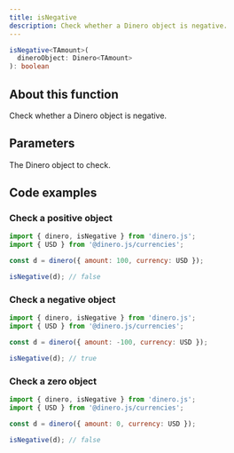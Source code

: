 ```yaml
---
title: isNegative
description: Check whether a Dinero object is negative.
---
```


<Signature>

```ts
isNegative<TAmount>(
  dineroObject: Dinero<TAmount>
): boolean
```

</Signature>

## About this function

Check whether a Dinero object is negative.

## Parameters

<Parameters>

<Parameter name="dineroObject" type="Dinero<TAmount>" required={true}>

The Dinero object to check.

</Parameter>

</Parameters>

## Code examples

### Check a positive object

```js
import { dinero, isNegative } from 'dinero.js';
import { USD } from '@dinero.js/currencies';

const d = dinero({ amount: 100, currency: USD });

isNegative(d); // false
```

### Check a negative object

```js
import { dinero, isNegative } from 'dinero.js';
import { USD } from '@dinero.js/currencies';

const d = dinero({ amount: -100, currency: USD });

isNegative(d); // true
```

### Check a zero object

```js
import { dinero, isNegative } from 'dinero.js';
import { USD } from '@dinero.js/currencies';

const d = dinero({ amount: 0, currency: USD });

isNegative(d); // false
```
